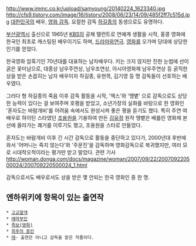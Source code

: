 http://www.immc.co.kr/upload/samyoung/20140224_1623340.jpg
http://cfs9.tistory.com/image/16/tistory/2008/06/23/14/09/485f2ff7c515d.jpg
[[대한민국]]의 배우, [[영화 감독]]. 요절한 감독 [[하길종]]의 동생으로도 유명하다.

[[부산광역시]] 출신으로 1965년 [[KBS의]] 공채 탤런트로 연예계 생활을 시작, 홍콩 영화에 한국인 최초로 캐스팅된 배우이기도 하며,  [[드라마]]와[[연극]]. [[영화]]를 오가며 당대에 상당한 인기를 얻었다. 

한국영화 암흑기인 70년대를 대표하는 남자배우다. 키는 크지 않지만 진한 눈썹에 선이 굵은 꽃미남으로, 대종상 남우주연상, 남우조연상, 아시아영화제 남우주연상 등 굵직한 상을 받은 손꼽히는 남자 배우이자 하길종, 유현목, 김기영 등 명 감독들이 선호하는 배우였다.

그러다 형 하길종의 죽음 이후 감독 활동을 시작, '엑스'와 '땡볕' 으로 감독으로도 상당한 능력이 있다는 걸 보여주며 호평을 받았고, 소년가장의 실화를 바탕으로 한 영화인 '혼자도는 바람개비'를 어려움 속에서도 완성시켜 좋은 평을 듣기도 했다. 특히 주연 여배우로 하이틴 스타였던 [[조용원]]을 기용하여 만든 [[김유정]] 원작 땡볕은 베를린 영화제 본선에 올라가는 쾌거를 이루기도 했고, 조용원을 스타로 만들었다. 

혼자도는 바람개비 이후 긴 시간 감독으로 활동을 중단하고 있다가, 2000년대 후반에 와서 '어머니는 죽지 않는다'와 '주문진'을 감독하며 영화감독으로 복귀했지만, 여러 모로 시대착오적이라는 평가만 받고 말았다. 관련 기사
http://woman.donga.com/docs/magazine/woman/2007/09/22/200709220500024/200709220500024_1.html

감독으로서도 배우로서도 상을 받은 몇 안되는 한국 영화인 중 한 명. 

== 엔하위키에 항목이 있는 출연작 ==
 * [[고교얄개]]
 * [[애마부인]]
 * [[족보(영화)]]
 * [[최후의 증인]]
 * [[태]]- 출연은 아니고 감독을 맡은 작품이다.
     
